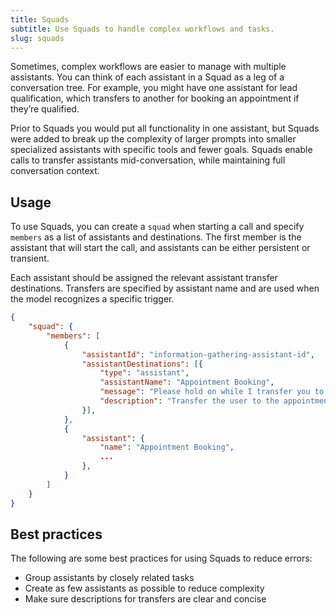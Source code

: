 ```yaml
---
title: Squads
subtitle: Use Squads to handle complex workflows and tasks.
slug: squads
---
```



Sometimes, complex workflows are easier to manage with multiple assistants.
You can think of each assistant in a Squad as a leg of a conversation tree.
For example, you might have one assistant for lead qualification, which transfers to another for booking an appointment if they’re qualified.

Prior to Squads you would put all functionality in one assistant, but Squads were added to break up the complexity of larger prompts into smaller specialized assistants with specific tools and fewer goals.
Squads enable calls to transfer assistants mid-conversation, while maintaining full conversation context.

## Usage

To use Squads, you can create a `squad` when starting a call and specify `members` as a list of assistants and destinations.
The first member is the assistant that will start the call, and assistants can be either persistent or transient.

Each assistant should be assigned the relevant assistant transfer destinations.
Transfers are specified by assistant name and are used when the model recognizes a specific trigger.

```json
{
    "squad": {
        "members": [
            {
                "assistantId": "information-gathering-assistant-id",
                "assistantDestinations": [{
                    "type": "assistant",
                    "assistantName": "Appointment Booking",
                    "message": "Please hold on while I transfer you to our appointment booking assistant.",
                    "description": "Transfer the user to the appointment booking assistant after they say their name."
                }],
            },
            {
                "assistant": {
                    "name": "Appointment Booking",
                    ...
                },
            }
        ]
    }
}
```


## Best practices

The following are some best practices for using Squads to reduce errors:

- Group assistants by closely related tasks
- Create as few assistants as possible to reduce complexity
- Make sure descriptions for transfers are clear and concise

